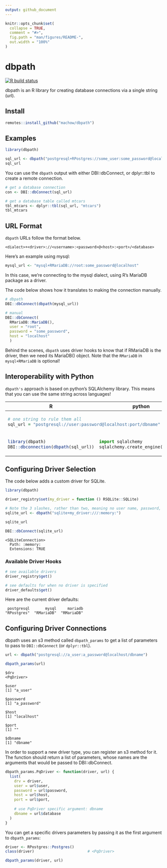 ```yaml
---
output: github_document
---
```


<!-- README.md is generated from README.Rmd. Please edit that file -->

```r
knitr::opts_chunk$set(
  collapse = TRUE,
  comment = "#>",
  fig.path = "man/figures/README-",
  out.width = "100%"
)
```

# dbpath


<!-- badges: start -->
[![R build status](https://github.com/machow/dbpath/workflows/R-CMD-check/badge.svg)](https://github.com/machow/dbpath/actions)
<!-- badges: end -->

dbpath is an R library for creating database connections via a single string (url).

## Install

```r
remotes::install_github("machow/dbpath")
```

## Examples

```r
library(dbpath)

sql_url <- dbpath("postgresql+RPostgres://some_user:some_password@localhost:5432")
sql_url
```

You can use the `dbpath` output with either DBI::dbConnect, or dplyr::tbl to create a remote connection.

```r
# get a database connection
con <- DBI::dbConnect(sql_url)

# get a database table called mtcars
tbl_mtcars <- dplyr::tbl(sql_url, "mtcars")
tbl_mtcars
```

## URL Format

`dbpath` URLs follow the format below.

```
<dialect>+<driver>://<username>:<password>@<host>:<port>/<database>
```

Here's an example using mysql:

```r
mysql_url <- "mysql+RMariaDB://root:some_password@localhost"
```

In this case, we're connecting to the mysql dialect, using R's MariaDB package as a driver.

The code below shows how it translates to making the connection manually.

```r
# dbpath
DBI::dbConnect(dbpath(mysql_url))

# manual
DBI::dbConnect(
  RMariaDB::MariaDB(),
  user = "root",
  password = "some_password",
  host = "localhost"
  )
```

Behind the scenes, `dbpath` uses driver hooks to know that if RMariaDB is the driver, then we need its MariaDB() object.
Note that the `RMariaDB` in `mysql+RMariaDB` is optional!

## Interoperability with Python

`dbpath's` approach is based on python's SQLAlchemy library.
This means that you can use the same string across languages!

<table width="100%">
  <thead>
    <tr>
      <th>R</th>
      <th>python</th>
    </tr>
  </thead>
  <tr>
    <!-- shared code -->
<td colspan=2>

```r
# one string to rule them all
sql_url = "postgresql://user:password@localhost:port/dbname"

```
  
</td>
  </tr>
  <tr>
    <!-- r example -->
<td>
  
```r
library(dbpath)
DBI::dbconnection(dbpath(sql_url))
```

</td>

    <!-- python example -->
<td>

```python
import sqlalchemy
sqlalchemy.create_engine(sql_url)
```

</td>
  </tr>
</table>



## Configuring Driver Selection

The code below adds a custom driver for SQLite.

```r
library(dbpath)

driver_registry$set(my_driver = function () RSQLite::SQLite)

# Note the 3 slashes, rather than two, meaning no user name, password, or host
sqlite_url <- dbpath("sqlite+my_driver:///:memory:")

sqlite_url

DBI::dbConnect(sqlite_url)
```

```
<SQLiteConnection>
  Path: :memory:
  Extensions: TRUE
```

### Available Driver Hooks


```r
# see available drivers
driver_registry$get()

# see defaults for when no driver is specified
driver_defaults$get()
```

Here are the current driver defaults:

```
 postgresql       mysql     mariadb 
"RPostgres"  "RMariaDB"  "RMariaDB" 
```

## Configuring Driver Connections

dbpath uses an s3 method called `dbpath_params` to get a list of parameters to pass to `DBI::dbConnect` (or `dplyr::tbl`).

```r
url <- dbpath("postgresql://a_user:a_password@localhost/dbname")

dbpath_params(url)
```

```
$drv
<PqDriver>

$user
[1] "a_user"

$password
[1] "a_password"

$host
[1] "localhost"

$port
[1] ""

$dbname
[1] "dbname"
```

In order to support a new driver type, you can register an s3 method for it.
The function should return a list of parameters, whose names are the arguments
that would be passed to DBI::dbConnect.

```r
dbpath_params.PqDriver <- function(driver, url) {
  list(
    drv = driver,
    user = url$user,
    password = url$password,
    host = url$host,
    port = url$port,
    
    # use PqDriver specific argument: dbname
    dbname = url$database
  )
}
```

You can get a specific drivers parameters by passing it as the first argument to `dbpath_params`:

```r
driver <- RPostgres::Postgres()
class(driver)                        # <PqDriver>

dbpath_params(driver, url)
```
